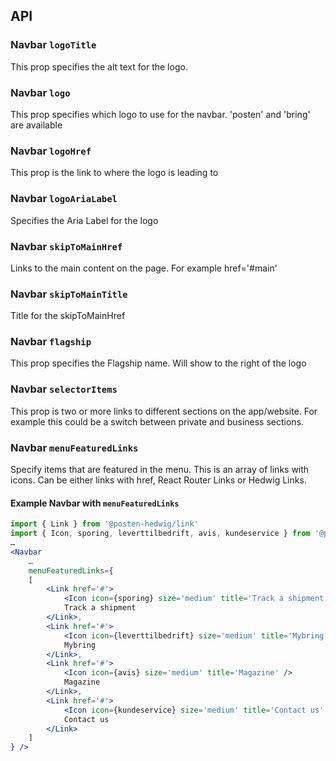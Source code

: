 
## API

### Navbar `logoTitle`

This prop specifies the alt text for the logo.

### Navbar `logo`

This prop specifies which logo to use for the navbar. 'posten' and 'bring' are available

### Navbar `logoHref`

This prop is the link to where the logo is leading to

### Navbar `logoAriaLabel`

Specifies the Aria Label for the logo

### Navbar `skipToMainHref`

Links to the main content on the page. For example href='#main'

### Navbar `skipToMainTitle`

Title for the skipToMainHref

### Navbar `flagship`

This prop specifies the Flagship name. Will show to the right of the logo

### Navbar `selectorItems`

This prop is two or more links to different sections on the app/website. For example this could be a switch between private and business sections.

### Navbar `menuFeaturedLinks`

Specify items that are featured in the menu. This is an array of links with icons. Can be either links with href, React Router Links or Hedwig Links.

#### Example Navbar with `menuFeaturedLinks`
```jsx
import { Link } from '@posten-hedwig/link'
import { Icon, sporing, leverttilbedrift, avis, kundeservice } from '@posten-hedwig/icon'
…
<Navbar
    …
    menuFeaturedLinks={
    [
        <Link href='#'>
            <Icon icon={sporing} size='medium' title='Track a shipment' />
            Track a shipment
        </Link>,
        <Link href='#'>
            <Icon icon={leverttilbedrift} size='medium' title='Mybring' />
            Mybring
        </Link>,
        <Link href='#'>
            <Icon icon={avis} size='medium' title='Magazine' />
            Magazine
        </Link>,
        <Link href='#'>
            <Icon icon={kundeservice} size='medium' title='Contact us' />
            Contact us
        </Link>
    ]
} />
```

